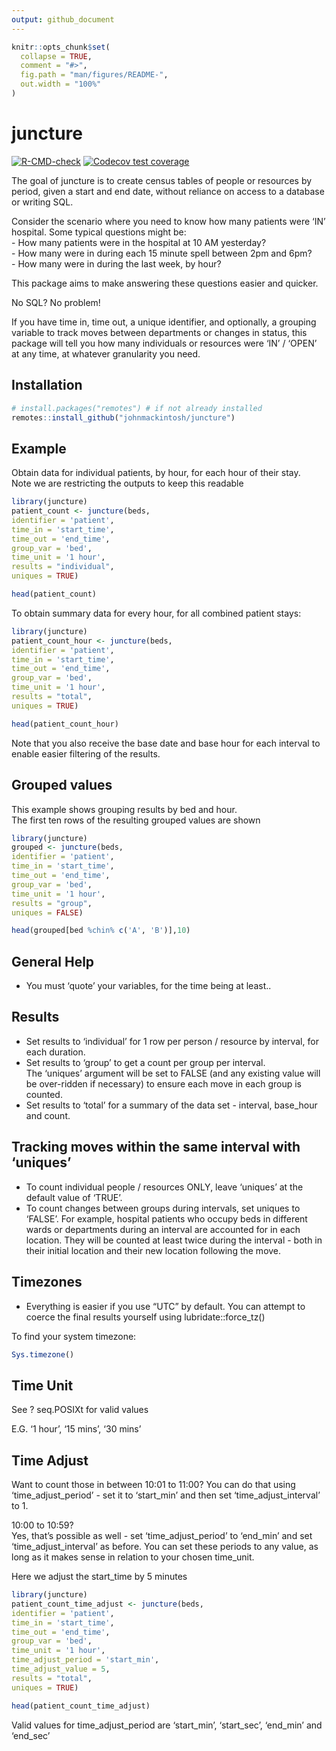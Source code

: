```yaml
---
output: github_document
---
```


<!-- README.md is generated from README.Rmd. Please edit that file -->

```r
knitr::opts_chunk$set(
  collapse = TRUE,
  comment = "#>",
  fig.path = "man/figures/README-",
  out.width = "100%"
)
```

# juncture

<!-- badges: start -->
[![R-CMD-check](https://github.com/johnmackintosh/juncture/workflows/R-CMD-check/badge.svg)](https://github.com/johnmackintosh/juncture/actions)
[![Codecov test coverage](https://codecov.io/gh/johnmackintosh/juncture/branch/master/graph/badge.svg)](https://app.codecov.io/gh/johnmackintosh/juncture?branch=master)
<!-- badges: end -->

The goal of juncture is to create census tables of people or resources by period, given a start and end date, without reliance on access to a database or writing SQL.

Consider the scenario where you need to know how many patients were 'IN' hospital.
Some typical questions might be:  
- How many patients were in the hospital at 10 AM yesterday?  
- How many were in during each 15 minute spell between 2pm and 6pm?  
- How many were in during the last week, by hour?  


This package aims to make answering these questions easier and quicker.

No SQL? No problem!

If you have time in, time out, a unique identifier, and optionally, a grouping variable to track moves between departments or changes in status, this package will tell you how many individuals or resources were 'IN' / 'OPEN' at any time, at whatever granularity you need.

## Installation

```r
# install.packages("remotes") # if not already installed
remotes::install_github("johnmackintosh/juncture")
```

## Example

Obtain data for individual patients, by hour, for each hour of their stay.  
Note we are restricting the outputs to keep this readable

```r
library(juncture)
patient_count <- juncture(beds, 
identifier = 'patient',
time_in = 'start_time', 
time_out = 'end_time', 
group_var = 'bed', 
time_unit = '1 hour', 
results = "individual", 
uniques = TRUE)

head(patient_count)

```



To obtain summary data for every hour, for all combined patient stays:

```r
library(juncture)
patient_count_hour <- juncture(beds, 
identifier = 'patient',
time_in = 'start_time', 
time_out = 'end_time', 
group_var = 'bed', 
time_unit = '1 hour', 
results = "total", 
uniques = TRUE)

head(patient_count_hour)
```

Note that you also receive the base date and base hour for each 
interval to enable easier filtering of the results.


## Grouped values

This example shows grouping results by bed and hour.  
The first ten rows of the resulting grouped values are shown

```r
library(juncture)
grouped <- juncture(beds, 
identifier = 'patient',
time_in = 'start_time', 
time_out = 'end_time', 
group_var = 'bed', 
time_unit = '1 hour',
results = "group", 
uniques = FALSE)

head(grouped[bed %chin% c('A', 'B')],10)
```


## General Help

- You must 'quote' your variables, for the time being at least..  

## Results
- Set results to 'individual' for 1 row per person / resource by interval, for each duration. 
- Set results to 'group' to get a count per group per interval.  
The 'uniques' argument will be set to FALSE (and any existing value will be over-ridden if necessary) to ensure each move in each group is counted.  
- Set results to 'total' for a summary of the data set - interval, base_hour and count.  


## Tracking moves within the same interval with 'uniques'
- To count individual people / resources ONLY, leave 'uniques' at the default value of 'TRUE'.  
- To count changes between groups during intervals, set uniques to 'FALSE'. 
For example, hospital patients who occupy beds in different wards or departments during an interval are accounted for in each location. They will be counted at least twice during the interval -  both in their initial location and their new location following the move.


## Timezones

- Everything is easier if you use "UTC" by default. 
You can attempt to coerce the final results yourself using lubridate::force_tz()  

To find your system timezone:

```r
Sys.timezone()
```

## Time Unit


See ? seq.POSIXt for valid values

E.G. '1 hour', '15 mins', '30 mins'


## Time Adjust

Want to count those in between 10:01 to 11:00? 
You can do that using 'time_adjust_period' - set it to 'start_min' and then set
'time_adjust_interval' to 1.


10:00 to 10:59?  
Yes, that's possible as well - set 'time_adjust_period' to 'end_min' and set 
'time_adjust_interval' as before. You can set these periods to any value, as long as it makes sense in relation to your chosen time_unit.

Here we adjust the start_time by 5 minutes

```r
library(juncture)
patient_count_time_adjust <- juncture(beds, 
identifier = 'patient',
time_in = 'start_time', 
time_out = 'end_time', 
group_var = 'bed', 
time_unit = '1 hour', 
time_adjust_period = 'start_min',
time_adjust_value = 5,
results = "total", 
uniques = TRUE)

head(patient_count_time_adjust)
```

Valid values for time_adjust_period are 'start_min', 'start_sec', 'end_min' and 'end_sec'


